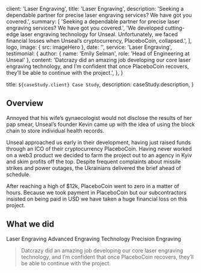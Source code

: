 
  client: 'Laser Engraving',
  title: 'Laser Engraving',
  description:
    'Seeking a dependable partner for precise laser engraving services? We have got you covered.',
  summary: [
    'Seeking a dependable partner for precise laser engraving services? We have got you covered.',
    'We developed cutting-edge laser engraving technology for Unseal. Unfortunately, we faced financial losses when Unseal’s cryptocurrency, PlaceboCoin, collapsed.',
  ],
  logo,
  image: { src: imageHero },
  date: '',
  service: 'Laser Engraving',
  testimonial: {
    author: { name: 'Emily Selman', role: 'Head of Engineering at Unseal' },
    content:
      'Datcrazy did an amazing job developing our core laser engraving technology, and I’m confident that once PlaceboCoin recovers, they’ll be able to continue with the project.',
  },
}

  title: `${caseStudy.client} Case Study`,
  description: caseStudy.description,
}

## Overview

Annoyed that his wife’s gynaecologist would not disclose the results of her pap smear, Unseal’s founder Kevin came up with the idea of using the block chain to store individual health records.

Unseal approached us early in their development, having just raised funds through an ICO of their cryptocurrency PlaceboCoin. Having never worked on a web3 product we decided to farm the project out to an agency in Kyiv and skim profits off the top. Despite frequent complaints about missile strikes and power outages, the Ukrainians delivered the brief ahead of schedule.

After reaching a high of $12k, PlaceboCoin went to zero in a matter of hours. Because we took payment in PlaceboCoin but our subcontractors insisted on being paid in USD we have taken a huge financial loss on this project.

## What we did

<TagList>
  <TagListItem>Laser Engraving</TagListItem>
  <TagListItem>Advanced Engraving Technology</TagListItem>
  <TagListItem>Precision Engraving</TagListItem>
</TagList>

<Blockquote
  author={{ name: 'Emily Selman', role: 'Head of Engineering at Unseal' }}
  image={{ src: imageEmilySelman }}
>
  Datcrazy did an amazing job developing our core laser engraving technology, and
  I’m confident that once PlaceboCoin recovers, they’ll be able to continue with the project.
</Blockquote>

<StatList>
  <StatListItem value="34%" label="Fewer transactions" />
  <StatListItem value="10%" label="Slower transactions" />
  <StatListItem value="1000ms" label="Transaction latency" />
  <StatListItem value="3" label="Active nodes" />
</StatList>
